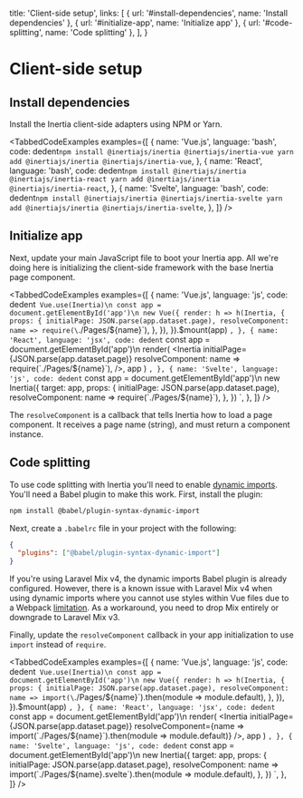 
  title: 'Client-side setup',
  links: [
    { url: '#install-dependencies', name: 'Install dependencies' },
    { url: '#initialize-app', name: 'Initialize app' },
    { url: '#code-splitting', name: 'Code splitting' },
  ],
}

# Client-side setup

## Install dependencies

Install the Inertia client-side adapters using NPM or Yarn.

<TabbedCodeExamples
  examples={[
    {
      name: 'Vue.js',
      language: 'bash',
      code: dedent`
        npm install @inertiajs/inertia @inertiajs/inertia-vue
        yarn add @inertiajs/inertia @inertiajs/inertia-vue
      `,
    },
    {
      name: 'React',
      language: 'bash',
      code: dedent`
        npm install @inertiajs/inertia @inertiajs/inertia-react
        yarn add @inertiajs/inertia @inertiajs/inertia-react
      `,
    },
    {
      name: 'Svelte',
      language: 'bash',
      code: dedent`
        npm install @inertiajs/inertia @inertiajs/inertia-svelte
        yarn add @inertiajs/inertia @inertiajs/inertia-svelte
      `,
    },
  ]}
/>

## Initialize app

Next, update your main JavaScript file to boot your Inertia app. All we're doing here is initializing the client-side framework with the base Inertia page component.

<TabbedCodeExamples
  examples={[
    {
      name: 'Vue.js',
      language: 'js',
      code: dedent`
        Vue.use(Inertia)\n
        const app = document.getElementById('app')\n
        new Vue({
          render: h =>
            h(Inertia, {
              props: {
                initialPage: JSON.parse(app.dataset.page),
                resolveComponent: name => require(\`./Pages/\${name}\`),
              },
            }),
        }).$mount(app)
      `,
    },
    {
      name: 'React',
      language: 'jsx',
      code: dedent`
        const app = document.getElementById('app')\n
        render(
          <Inertia
            initialPage={JSON.parse(app.dataset.page)}
            resolveComponent: name => require(\`./Pages/\${name}\`),
          />,
          app
        )
      `,
    },
    {
      name: 'Svelte',
      language: 'js',
      code: dedent`
        const app = document.getElementById('app')\n
        new Inertia({
          target: app,
          props: {
            initialPage: JSON.parse(app.dataset.page),
            resolveComponent: name => require(\`./Pages/\${name}\`),
          },
        })
      `,
    },
  ]}
/>

The `resolveComponent` is a callback that tells Inertia how to load a page component. It receives a page name (string), and must return a component instance.

## Code splitting

To use code splitting with Inertia you'll need to enable [dynamic imports](https://github.com/tc39/proposal-dynamic-import). You'll need a Babel plugin to make this work. First, install the plugin:

```bash
npm install @babel/plugin-syntax-dynamic-import
```

Next, create a `.babelrc` file in your project with the following:

```json
{
  "plugins": ["@babel/plugin-syntax-dynamic-import"]
}
```

<Notice>
  If you're using Laravel Mix v4, the dynamic imports Babel plugin is already configured. However, there is a known issue with Laravel Mix v4 when using dynamic imports where you cannot use styles within Vue files due to a Webpack <a href="https://github.com/JeffreyWay/laravel-mix/issues/1856#issuecomment-448082909">limitation</a>. As a workaround, you need to drop Mix entirely or downgrade to Laravel Mix v3.
</Notice>

Finally, update the `resolveComponent` callback in your app initialization to use `import` instead of `require`.

<TabbedCodeExamples
  examples={[
    {
      name: 'Vue.js',
      language: 'js',
      code: dedent`
        Vue.use(Inertia)\n
        const app = document.getElementById('app')\n
        new Vue({
          render: h =>
            h(Inertia, {
              props: {
                initialPage: JSON.parse(app.dataset.page),
                resolveComponent: name => import(\`./Pages/\${name}\`).then(module => module.default),
              },
            }),
        }).$mount(app)
      `,
    },
    {
      name: 'React',
      language: 'jsx',
      code: dedent`
        const app = document.getElementById('app')\n
        render(
          <Inertia
            initialPage={JSON.parse(app.dataset.page)}
            resolveComponent={name => import(\`./Pages/\${name}\`).then(module => module.default)}
          />,
          app
        )
      `,
    },
    {
      name: 'Svelte',
      language: 'js',
      code: dedent`
        const app = document.getElementById('app')\n
        new Inertia({
          target: app,
          props: {
            initialPage: JSON.parse(app.dataset.page),
            resolveComponent: name => import(\`./Pages/\${name}.svelte\`).then(module => module.default),
          },
        })
      `,
    },
  ]}
/>